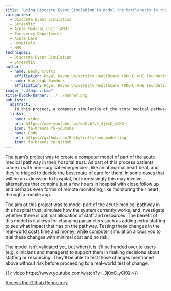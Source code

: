 ```yaml
---
title: "Using Discrete Event Simulation to model the bottlenecks in the Acute Medical Unit pathway"
categories:
  - Discrete Event Simulation
  - Streamlit
  - Acute Medical Unit (AMU)
  - Emergency Departments
  - Acute Care
  - Hospitals
  - NHS
techniques:
  - Discrete Event Simulation
  - Streamlit
author:
  - name: Becky Crofts
    affiliation: Royal Devon University Healthcare (RDUH) NHS Foundation Trust
  - name: Kayleigh Haydock
    affiliation: Royal Devon University Healthcare (RDUH) NHS Foundation Trust
image: "cd4dqcnc.bmp"
title-block-banner: ../../banner.png
pub-info:
  abstract: |
    In this project, a computer simulation of the acute medical pathway in a Devon trust was created, along with an interactive tool allowing parameters such as the staffing levels to be changed. This allowed staff to explore the optimum levels of resourcing, enabling risk-free testing of staffing and resource changes before committing to these changes in the real-world.
  links:
  - name: Video
    url: https://www.youtube.com/watch?v=_3j0xC_yCKQ
    icon: fa-brands fa-youtube
  - name: Code
    url: https://github.com/BeckyCrofts/amu_modelling
    icon: fa-brands fa-github
---
```


The team’s project was to create a computer model of part of the acute medical pathway in their hospital trust. As part of this process patients come in with non-surgical emergencies, like an abnormal heart beat, and they’re triaged to decide the best route of care for them. In some cases that will be an admission to hospital, but increasingly this may involve alternatives that combine just a few hours in hospital with close follow up and perhaps even forms of remote monitoring, like monitoring their heart through a mobile app.

The aim of this project was to model part of the acute medical pathway in this hospital trust, simulate how the system currently works, and investigate whether there is optimal allocation of staff and resources. The benefit of this model is it allows for changing parameters such as adding extra staffing to see what impact that has on the pathway. Testing these changes in the real-world costs time and money, while computer simulation allows you to trial these changes with minimal cost and no risk.

The model isn’t validated yet, but when it is it’ll be handed over to users (e.g. clinicians and managers) to support them in making decisions about staffing or resourcing. They’ll be able to test those changes mentioned above without risk before proceeding to a real-world test of change.

{{< video https://www.youtube.com/watch?v=_3j0xC_yCKQ >}}

[Access the Github Repository](https://github.com/BeckyCrofts/amu_modelling)
